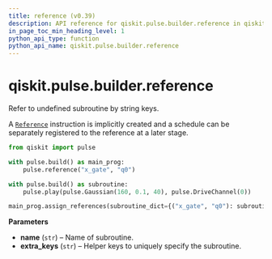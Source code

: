 ```yaml
---
title: reference (v0.39)
description: API reference for qiskit.pulse.builder.reference in qiskit v0.39
in_page_toc_min_heading_level: 1
python_api_type: function
python_api_name: qiskit.pulse.builder.reference
---
```


<span id="qiskit-pulse-builder-reference" />

# qiskit.pulse.builder.reference

<Function id="qiskit.pulse.builder.reference" isDedicatedPage={true} github="https://github.com/qiskit/qiskit/tree/stable/0.22/qiskit/pulse/builder.py" signature="reference(name, *extra_keys)">
  Refer to undefined subroutine by string keys.

  A [`Reference`](qiskit.pulse.instructions.Reference "qiskit.pulse.instructions.Reference") instruction is implicitly created and a schedule can be separately registered to the reference at a later stage.

  ```python
  from qiskit import pulse

  with pulse.build() as main_prog:
      pulse.reference("x_gate", "q0")

  with pulse.build() as subroutine:
      pulse.play(pulse.Gaussian(160, 0.1, 40), pulse.DriveChannel(0))

  main_prog.assign_references(subroutine_dict={("x_gate", "q0"): subroutine})
  ```

  **Parameters**

  *   **name** (`str`) – Name of subroutine.
  *   **extra\_keys** (`str`) – Helper keys to uniquely specify the subroutine.
</Function>


